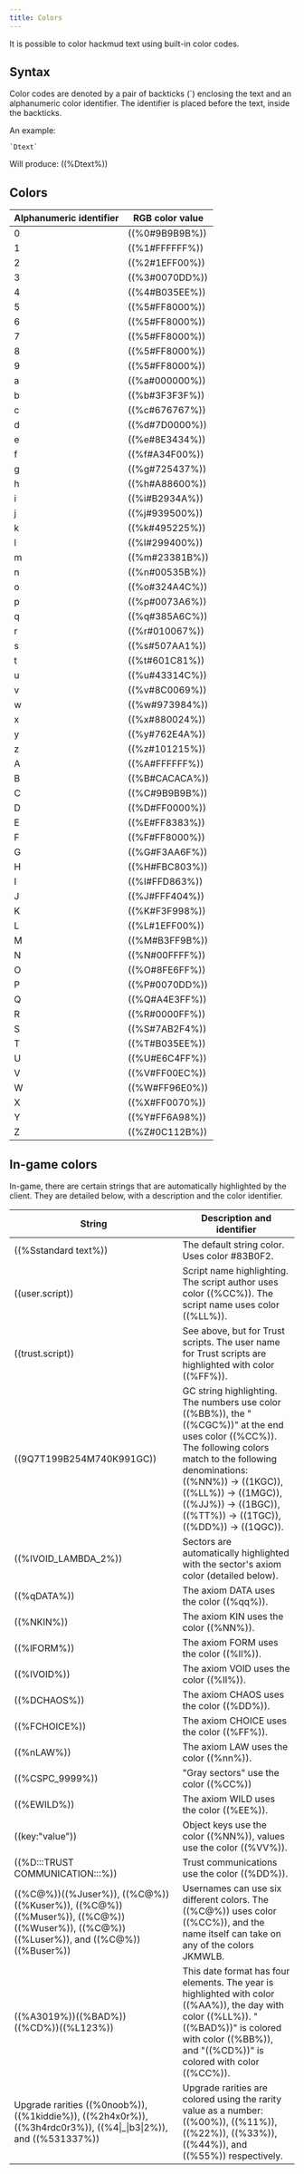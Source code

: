 ```yaml
---
title: Colors
---
```


It is possible to color hackmud text using built-in color codes.

## Syntax

Color codes are denoted by a pair of backticks (`) enclosing the text and an alphanumeric color identifier.
The identifier is placed before the text, inside the backticks.

An example:

```
`Dtext`
```

Will produce:
((%Dtext%))

## Colors

| Alphanumeric identifier | RGB color value |
| ----------------------- | --------------- |
| 0                       | ((%0#9B9B9B%))  |
| 1                       | ((%1#FFFFFF%))  |
| 2                       | ((%2#1EFF00%))  |
| 3                       | ((%3#0070DD%))  |
| 4                       | ((%4#B035EE%))  |
| 5                       | ((%5#FF8000%))  |
| 6                       | ((%5#FF8000%))  |
| 7                       | ((%5#FF8000%))  |
| 8                       | ((%5#FF8000%))  |
| 9                       | ((%5#FF8000%))  |
| a                       | ((%a#000000%))  |
| b                       | ((%b#3F3F3F%))  |
| c                       | ((%c#676767%))  |
| d                       | ((%d#7D0000%))  |
| e                       | ((%e#8E3434%))  |
| f                       | ((%f#A34F00%))  |
| g                       | ((%g#725437%))  |
| h                       | ((%h#A88600%))  |
| i                       | ((%i#B2934A%))  |
| j                       | ((%j#939500%))  |
| k                       | ((%k#495225%))  |
| l                       | ((%l#299400%))  |
| m                       | ((%m#23381B%))  |
| n                       | ((%n#00535B%))  |
| o                       | ((%o#324A4C%))  |
| p                       | ((%p#0073A6%))  |
| q                       | ((%q#385A6C%))  |
| r                       | ((%r#010067%))  |
| s                       | ((%s#507AA1%))  |
| t                       | ((%t#601C81%))  |
| u                       | ((%u#43314C%))  |
| v                       | ((%v#8C0069%))  |
| w                       | ((%w#973984%))  |
| x                       | ((%x#880024%))  |
| y                       | ((%y#762E4A%))  |
| z                       | ((%z#101215%))  |
| A                       | ((%A#FFFFFF%))  |
| B                       | ((%B#CACACA%))  |
| C                       | ((%C#9B9B9B%))  |
| D                       | ((%D#FF0000%))  |
| E                       | ((%E#FF8383%))  |
| F                       | ((%F#FF8000%))  |
| G                       | ((%G#F3AA6F%))  |
| H                       | ((%H#FBC803%))  |
| I                       | ((%I#FFD863%))  |
| J                       | ((%J#FFF404%))  |
| K                       | ((%K#F3F998%))  |
| L                       | ((%L#1EFF00%))  |
| M                       | ((%M#B3FF9B%))  |
| N                       | ((%N#00FFFF%))  |
| O                       | ((%O#8FE6FF%))  |
| P                       | ((%P#0070DD%))  |
| Q                       | ((%Q#A4E3FF%))  |
| R                       | ((%R#0000FF%))  |
| S                       | ((%S#7AB2F4%))  |
| T                       | ((%T#B035EE%))  |
| U                       | ((%U#E6C4FF%))  |
| V                       | ((%V#FF00EC%))  |
| W                       | ((%W#FF96E0%))  |
| X                       | ((%X#FF0070%))  |
| Y                       | ((%Y#FF6A98%))  |
| Z                       | ((%Z#0C112B%))  |

## In-game colors

In-game, there are certain strings that are automatically highlighted by the client.
They are detailed below, with a description and the color identifier.

| String                                                                                                                           | Description and identifier                                                                                                                                                                                                                                                       |
| -------------------------------------------------------------------------------------------------------------------------------- | -------------------------------------------------------------------------------------------------------------------------------------------------------------------------------------------------------------------------------------------------------------------------------- |
| ((%Sstandard text%))                                                                                                             | The default string color. Uses color #83B0F2.                                                                                                                                                                                                                                    |
| ((user.script))                                                                                                                  | Script name highlighting. The script author uses color ((%CC%)). The script name uses color ((%LL%)).                                                                                                                                                                            |
| ((trust.script))                                                                                                                 | See above, but for Trust scripts. The user name for Trust scripts are highlighted with color ((%FF%)).                                                                                                                                                                           |
| ((9Q7T199B254M740K991GC))                                                                                                        | GC string highlighting. The numbers use color ((%BB%)), the "((%CGC%))" at the end uses color ((%CC%)). The following colors match to the following denominations: ((%NN%)) -> ((1KGC)), ((%LL%)) -> ((1MGC)), ((%JJ%)) -> ((1BGC)), ((%TT%)) -> ((1TGC)), ((%DD%)) -> ((1QGC)). |
| ((%IVOID_LAMBDA_2%))                                                                                                             | Sectors are automatically highlighted with the sector's axiom color (detailed below).                                                                                                                                                                                            |
| ((%qDATA%))                                                                                                                      | The axiom DATA uses the color ((%qq%)).                                                                                                                                                                                                                                          |
| ((%NKIN%))                                                                                                                       | The axiom KIN uses the color ((%NN%)).                                                                                                                                                                                                                                           |
| ((%lFORM%))                                                                                                                      | The axiom FORM uses the color ((%ll%)).                                                                                                                                                                                                                                          |
| ((%IVOID%))                                                                                                                      | The axiom VOID uses the color ((%II%)).                                                                                                                                                                                                                                          |
| ((%DCHAOS%))                                                                                                                     | The axiom CHAOS uses the color ((%DD%)).                                                                                                                                                                                                                                         |
| ((%FCHOICE%))                                                                                                                    | The axiom CHOICE uses the color ((%FF%)).                                                                                                                                                                                                                                        |
| ((%nLAW%))                                                                                                                       | The axiom LAW uses the color ((%nn%)).                                                                                                                                                                                                                                           |
| ((%CSPC_9999%))                                                                                                                  | "Gray sectors" use the color ((%CC%))                                                                                                                                                                                                                                            |
| ((%EWILD%))                                                                                                                      | The axiom WILD uses the color ((%EE%)).                                                                                                                                                                                                                                          |
| ((key:"value"))                                                                                                                  | Object keys use the color ((%NN%)), values use the color ((%VV%)).                                                                                                                                                                                                               |
| ((%D:::TRUST COMMUNICATION:::%))                                                                                                 | Trust communications use the color ((%DD%)).                                                                                                                                                                                                                                     |
| ((%C@%))((%Juser%)), ((%C@%))((%Kuser%)), ((%C@%))((%Muser%)), ((%C@%))((%Wuser%)), ((%C@%))((%Luser%)), and ((%C@%))((%Buser%)) | Usernames can use six different colors. The ((%C@%)) uses color ((%CC%)), and the name itself can take on any of the colors JKMWLB.                                                                                                                                              |
| ((%A3019%))((%BAD%)) ((%CD%))((%L123%))                                                                                          | This date format has four elements. The year is highlighted with color ((%AA%)), the day with color ((%LL%)). "((%BAD%))" is colored with color ((%BB%)), and "((%CD%))" is colored with color ((%CC%)).                                                                         |
| Upgrade rarities ((%0noob%)), ((%1kiddie%)), ((%2h4x0r%)), ((%3h4rdc0r3%)), ((%4\|\_\|b3\|2%)), and ((%531337%))                 | Upgrade rarities are colored using the rarity value as a number: ((%00%)), ((%11%)), ((%22%)), ((%33%)), ((%44%)), and ((%55%)) respectively.                                                                                                                                    |
